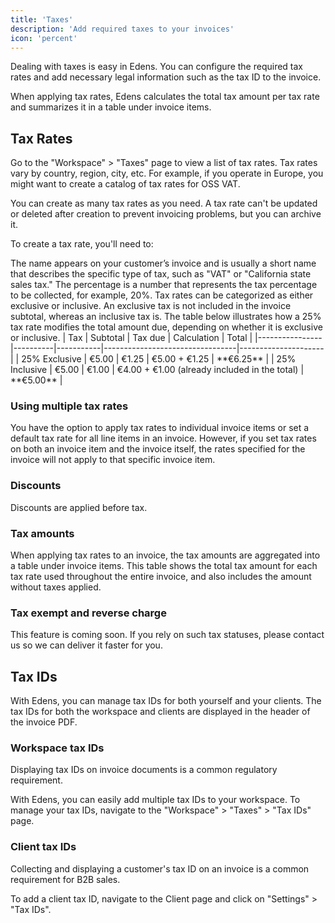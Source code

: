 ```yaml
---
title: 'Taxes'
description: 'Add required taxes to your invoices'
icon: 'percent'
---
```


Dealing with taxes is easy in Edens. You can configure the required tax rates and add necessary legal information such as the tax ID to the invoice.

When applying tax rates, Edens calculates the total tax amount per tax rate and summarizes it in a table under invoice items.

## Tax Rates

Go to the "Workspace" > "Taxes" page to view a list of tax rates. Tax rates vary by country, region, city, etc. For example, if you operate in Europe, you might want to create a catalog of tax rates for OSS VAT.

You can create as many tax rates as you need. A tax rate can't be updated or deleted after creation to prevent invoicing problems, but you can archive it.

To create a tax rate, you'll need to:

<Steps>
  <Step title="Give it a name">
    The name appears on your customer’s invoice and is usually a short name that describes the specific type of tax, such as "VAT" or "California state sales tax."
  </Step>
  <Step title="Set a percentage">
    The percentage is a number that represents the tax percentage to be collected, for example, 20%.
  </Step>
  <Step title="Choose whether it's inclusive or exclusive tax">
    Tax rates can be categorized as either exclusive or inclusive. An exclusive tax is not included in the invoice subtotal, whereas an inclusive tax is.
    The table below illustrates how a 25% tax rate modifies the total amount due, depending on whether it is exclusive or inclusive.
| Tax            | Subtotal | Tax due   | Calculation                     | Total               |
|----------------|----------|-----------|---------------------------------|---------------------|
| 25% Exclusive  | €5.00    | €1.25     | €5.00 + €1.25                   | **€6.25**           |
| 25% Inclusive  | €5.00    | €1.00     | €4.00 + €1.00 (already included in the total) | **€5.00** |
  </Step>
</Steps>

### Using multiple tax rates

You have the option to apply tax rates to individual invoice items or set a default tax rate for all line items in an invoice. However, if you set tax rates on both an invoice item and the invoice itself, the rates specified for the invoice will not apply to that specific invoice item.

### Discounts

Discounts are applied before tax.

### Tax amounts

When applying tax rates to an invoice, the tax amounts are aggregated into a table under invoice items. This table shows the total tax amount for each tax rate used throughout the entire invoice, and also includes the amount without taxes applied.

### Tax exempt and reverse charge

This feature is coming soon. If you rely on such tax statuses, please contact us so we can deliver it faster for you.

## Tax IDs

With Edens, you can manage tax IDs for both yourself and your clients. The tax IDs for both the workspace and clients are displayed in the header of the invoice PDF.

### Workspace tax IDs

Displaying tax IDs on invoice documents is a common regulatory requirement.

With Edens, you can easily add multiple tax IDs to your workspace. To manage your tax IDs, navigate to the "Workspace" > "Taxes" > "Tax IDs" page.

### Client tax IDs

Collecting and displaying a customer's tax ID on an invoice is a common requirement for B2B sales.

To add a client tax ID, navigate to the Client page and click on "Settings" > "Tax IDs".